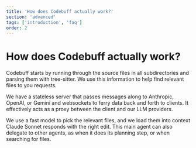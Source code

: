 ```yaml
---
title: 'How does Codebuff actually work?'
section: 'advanced'
tags: ['introduction', 'faq']
order: 2
---
```


# How does Codebuff actually work?

Codebuff starts by running through the source files in all subdirectories and parsing them with tree-sitter. We use this information to help find relevant files to you requests.

We have a stateless server that passes messages along to Anthropic, OpenAI, or Gemini and websockets to ferry data back and forth to clients. It effectively acts as a proxy between the client and our LLM providers.

We use a fast model to pick the relevant files, and we load them into context Claude Sonnet responds with the right edit. This main agent can also delegate to other agents, as when it does its planning step, or when searching for files.
